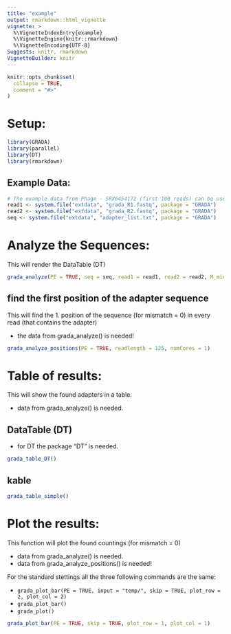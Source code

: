 ```yaml
---
title: "example"
output: rmarkdown::html_vignette
vignette: >
  %\VignetteIndexEntry{example}
  %\VignetteEngine{knitr::rmarkdown}
  %\VignetteEncoding{UTF-8}
Suggests: knitr, rmarkdown
VignetteBuilder: knitr
---
```


```r
knitr::opts_chunk$set(
  collapse = TRUE,
  comment = "#>"
)
```
# Setup:
```r
library(GRADA)
library(parallel)
library(DT)
library(rmarkdown)
```
## Example Data:
```r
# The example data from Phage - SRX6454172 (first 100 reads) can be used to test the function.
read1 <- system.file("extdata", "grada_R1.fastq", package = "GRADA")
read2 <- system.file("extdata", "grada_R2.fastq", package = "GRADA")
seq <- system.file("extdata", "adapter_list.txt", package = "GRADA")
```

# Analyze the Sequences:
This will render the DataTable (DT) 

```r
grada_analyze(PE = TRUE, seq = seq, read1 = read1, read2 = read2, M_min = 0)
```

## find the first position of the adapter sequence
This will find the 1. position of the sequence (for mismatch = 0) in every read (that contains the adapter)

- the data from grada_analyze() is needed!

```r
grada_analyze_positions(PE = TRUE, readlength = 125, numCores = 1)
```
# Table of results:
This will show the found adapters in a table.

- data from grada_analyze() is needed.

## DataTable (DT)

- for DT the package "DT" is needed.

```r
grada_table_DT()
```

## kable

```r
grada_table_simple()
```

# Plot the results:
This function will plot the found countings (for mismatch = 0)  

- data from grada_analyze() is needed.
- data from grada_analyze_positions() is needed!  

For the standard stettings all the three following commands are the same:

- `grada_plot_bar(PE = TRUE, input = "temp/", skip = TRUE, plot_row = 2, plot_col = 2)`
- `grada_plot_bar()`
- `grada_plot()`

```r
grada_plot_bar(PE = TRUE, skip = TRUE, plot_row = 1, plot_col = 1)
```
